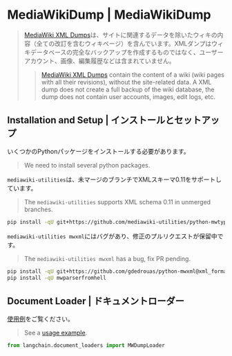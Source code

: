 # MediaWikiDump | MediaWikiDump

> [MediaWiki XML Dumps](https://www.mediawiki.org/wiki/Manual:Importing_XML_dumps)は、サイトに関連するデータを除いたウィキの内容（全ての改訂を含むウィキページ）を含んでいます。XMLダンプはウィキデータベースの完全なバックアップを作成するものではなく、ユーザーアカウント、画像、編集履歴などは含まれていません。
>
> > [MediaWiki XML Dumps](https://www.mediawiki.org/wiki/Manual:Importing_XML_dumps) contain the content of a wiki
> > (wiki pages with all their revisions), without the site-related data. A XML dump does not create a full backup
> > of the wiki database, the dump does not contain user accounts, images, edit logs, etc.

## Installation and Setup | インストールとセットアップ

いくつかのPythonパッケージをインストールする必要があります。

> We need to install several python packages.

`mediawiki-utilities`は、未マージのブランチでXMLスキーマ0.11をサポートしています。

> The `mediawiki-utilities` supports XML schema 0.11 in unmerged branches.

```bash
pip install -qU git+https://github.com/mediawiki-utilities/python-mwtypes@updates_schema_0.11
```

`mediawiki-utilities mwxml`にはバグがあり、修正のプルリクエストが保留中です。

> The `mediawiki-utilities mwxml` has a bug, fix PR pending.

```bash
pip install -qU git+https://github.com/gdedrouas/python-mwxml@xml_format_0.11
pip install -qU mwparserfromhell
```

## Document Loader | ドキュメントローダー

[使用例](/docs/integrations/document_loaders/mediawikidump)をご覧ください。

> See a [usage example](/docs/integrations/document_loaders/mediawikidump).

```python
from langchain.document_loaders import MWDumpLoader
```
